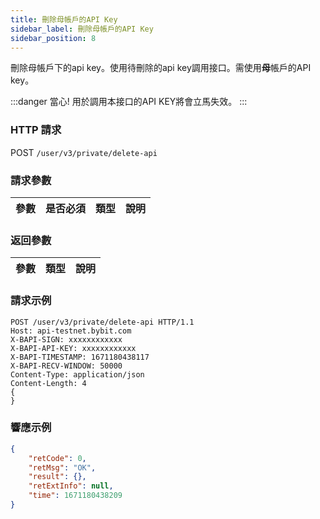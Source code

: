 ```yaml
---
title: 刪除母帳戶的API Key
sidebar_label: 刪除母帳戶的API Key
sidebar_position: 8
---
```



刪除母帳戶下的api key。使用待刪除的api key調用接口。需使用<b>母</b>帳戶的API key。

:::danger
當心! 用於調用本接口的API KEY將會立馬失效。
:::

### HTTP 請求
POST `/user/v3/private/delete-api`

### 請求參數
| 參數 | 是否必須 | 類型 | 說明|
|:----- |:-------|:-----|------ |


### 返回參數
| 參數 | 類型 | 說明|
|:----- |:-----|----- |


### 請求示例

<Tabs>
<TabItem value="console" label="Console">

```http
POST /user/v3/private/delete-api HTTP/1.1
Host: api-testnet.bybit.com
X-BAPI-SIGN: xxxxxxxxxxxx
X-BAPI-API-KEY: xxxxxxxxxxxx
X-BAPI-TIMESTAMP: 1671180438117
X-BAPI-RECV-WINDOW: 50000
Content-Type: application/json
Content-Length: 4
{
}
```

</TabItem>
</Tabs>

### 響應示例

<Tabs>
<TabItem value="js linear" label="assets">

```json
{
    "retCode": 0,
    "retMsg": "OK",
    "result": {},
    "retExtInfo": null,
    "time": 1671180438209
}
```
</TabItem>
</Tabs>